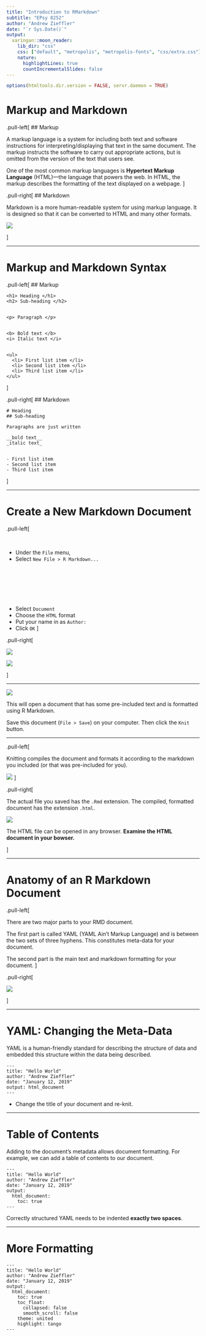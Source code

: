```yaml
---
title: "Introduction to RMarkdown"
subtitle: "EPsy 8252"
author: "Andrew Zieffler"
date: "`r Sys.Date()`"
output:
  xaringan::moon_reader:
    lib_dir: "css"
    css: ["default", "metropolis", "metropolis-fonts", "css/extra.css"]
    nature:
      highlightLines: true
      countIncrementalSlides: false
---
```


```r
options(htmltools.dir.version = FALSE, servr.daemon = TRUE)
```


# Markup and Markdown

.pull-left[
## Markup

A markup language is a system for including both text and software instructions for interpreting/displaying that text in the same document. The markup instructs the software to carry out appropriate actions, but is omitted from the version of the text that users see.

One of the most common markup languages is **Hypertext Markup Language** (HTML)&mdash;the language that powers the web. In HTML, the markup describes the formatting of the text displayed on a webpage. 
]

.pull-right[
## Markdown

Markdown is a more human-readable system for using markup language. It is designed so that it can be converted to HTML and many other formats. 

![](images/notes-01-markdown.png )

]



---

# Markup and Markdown Syntax

.pull-left[
## Markup

```
<h1> Heading </h1>
<h2> Sub-heading </h2>


<p> Paragraph </p>


<b> Bold text </b>
<i> Italic text </i>


<ul>
  <li> First list item </li>
  <li> Second list item </li>
  <li> Third list item </li>
</ul>  
```

]

.pull-right[
## Markdown

```
# Heading
## Sub-heading

Paragraphs are just written

__bold text__
_italic text_


- First list item
- Second list item
- Third list item
```
]


---

# Create a New Markdown Document

.pull-left[

<br />

- Under the `File` menu,
- Select `New File > R Markdown...` 

<br />
<br />
<br />
<br />
<br />

- Select `Document`
- Choose the `HTML` format
- Put your name in as `Author:`
- Click `OK`
]

.pull-right[

![](images/notes-01-create-01.png )

![](images/notes-01-create-02.png )

]

---

![](images/notes-01-blank-document.png )

This will open a document that has some pre-included text and is formatted using R Markdown. 

Save this document (`File > Save`) on your computer. Then click the `Knit` button.

---

.pull-left[

Knitting compiles the document and formats it according to the markdown you included (or that was pre-included for you).

![](images/notes-01-knitted-document.png )
]

.pull-right[

The actual file you saved has the `.Rmd` extension. The compiled, formatted document has the extension `.html`. 

![](images/notes-01-markdown-files.png )

The HTML file can be opened in any browser. **Examine the HTML document in your bowser.**

]

---

# Anatomy of an R Markdown Document

.pull-left[

There are two major parts to your RMD document.

The first part is called YAML (YAML Ain't Markup Language) and is between the two sets of three hyphens. This constitutes meta-data for your document.

The second part is the main text and markdown formatting for your document.
]

.pull-right[

![](images/notes-01-yaml.png )

]

---

# YAML: Changing the Meta-Data

YAML is a human-friendly standard for describing the structure of data and embedded this structure within the data being described. 

```
---
title: "Hello World"
author: "Andrew Zieffler"
date: "January 12, 2019"
output: html_document
---
```


- Change the title of your document and re-knit.

---

# Table of Contents

Adding to the document's metadata allows document formatting. For example, we can add a table of contents to our document.

```
---
title: "Hello World"
author: "Andrew Zieffler"
date: "January 12, 2019"
output:
  html_document:
    toc: true
---
```

Correctly structured YAML needs to be indented **exactly two spaces**.

---

# More Formatting



```
---
title: "Hello World"
author: "Andrew Zieffler"
date: "January 12, 2019"
output:
  html_document:
    toc: true
    toc_float:
      collapsed: false
      smooth_scroll: false
    theme: united
    highlight: tango
---
```



